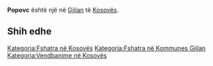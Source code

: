 {{Fshat në 
 | Emri                = Popovc
 | EmriAlt                = 
 | NAME_SHORT_FORM=      
 | NAME_GENERIC=      
 | NAME_SORT_NAME_RO=      POPOVC
 | FULL_NAME_RO = Popovc
 | FULL_NAME_ND_RO=Popovc
 | SORT_NAME_RG=POPOVC
 | FULL_NAME_RG=Popovc
 | FULL_NAME_ND_RG=Popovc
 | SRP_NAME_SHORT_FORM=      
 | SRP_NAME_GENERIC=      
 | SRP_NAME_SORT_NAME_RO=      
 | SRP_FULL_NAME_RO = 
 | SRP_FULL_NAME_ND_RO=
 | SRP_SORT_NAME_RG=
 | SRP_FULL_NAME_RG=
 | SRP_FULL_NAME_ND_RG=
 | Emri (Rasa dhanore) = 
 | Figura              = 
 | Shteti              = Kosovo
 | Komuna              = Gjilan
 | Kodi postar         = 
 | Sipërfaqja          = 

 | Popullsia           = 

 | Regj. i popullsisë  = 
 | Dend. e popullsisë  = 
 | Faqja zyrtare       = 
 <!--- Koordinatat ----> 
 | Gjerësia            = 42.391389
 | Gjatësia            = 20.296944
 | Lartësia            = 
}}
'''Popovc''' është një [[]] në [[Gjilan]] të [[Kosovës]].

<!-- == Gjeografia == -->
<!-- == Historia == -->
<!-- == Demografia == -->
== Shih edhe ==
{{Komuna Gjilan}}
{{Kosovo-Administrata-Cung}}

[[Kategoria:Fshatra në Kosovës]]
[[Kategoria:Fshatra në Kommunes Gjilan]]
[[Kategoria:Vendbanime në Kosovës]]